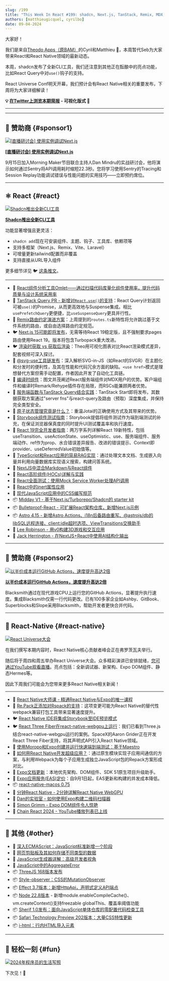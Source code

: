 ```yaml
---
slug: /199
title: "This Week In React #199: shadcn, Next.js, TanStack, Remix, MDX, Astro, Storybook, @svg-use, MSW, RAG, RN-WebGPU, React-Three-Fiber, Re.Pack, Super Apps, RN-macOS, EAS, Node.jx, Stage 2.7, AggregateError, Style-Observer..."
authors: [matthieugicquel, cyrilbo]
date: 09-04-2024
---
```


大家好！

我们是来自[Theodo Apps（原BAM）](https://apps.theodo.com/en?utm_source=thisweekinreact)的Cyril和Matthieu 👋，本周暂代Seb为大家带来React和React Native领域的最新动态。

本周，shadcn发布了全新CLI工具，我们还注意到其他正在酝酿中的亮点功能，比如React Query中对`use()`钩子的支持。

React Universe Conf明天开幕，我们预计会有React Native相关的重要发布，下周将为大家详细解读！

<!-- truncate -->

**💡 [在Twitter上浏览本期简报](https://slo.im/thread) - 可视化版式 🎨**

---


<Support />

---

## 💸 赞助商 {#sponsor1}

[![[直播研讨会] 使用实例调试Next.js](/emails/issues/199/sentry.jpg)](https://sentry.io/resources/faster-apis-better-experiences/?utm_source=thisweekinreact&utm_medium=paid-community&utm_campaign=tracing-fy25q3-fasterapiworkshop&utm_content=newsletter-Danworkshop-rsvp)

**[[直播研讨会] 使用实例调试Next.js](https://sentry.io/resources/faster-apis-better-experiences/?utm_source=thisweekinreact&utm_medium=paid-community&utm_campaign=tracing-fy25q3-fasterapiworkshop&utm_content=newsletter-Danworkshop-rsvp)**

9月15日加入Morning Maker节目联合主持人Dan Mindru的实战研讨会，他将演示如何通过Sentry将API调用耗时缩短22.3秒。您将学习使用Sentry的Tracing和Session Replay功能调试错误与性能问题的实用技巧——立即预约席位。

---

## ⚛️ React {#react}

[![Shadcn推出全新CLI工具](/emails/issues/199/shadcn.jpg)](https://ui.shadcn.com/docs/changelog)

**[Shadcn推出全新CLI工具](https://ui.shadcn.com/docs/changelog)**

功能显著增强且更灵活：

- `shadcn add`现在可安装组件、主题、钩子、工具库、依赖项等
- 支持多框架（Next.js、Remix、Vite、Laravel）
- 可增量更新tailwind配置而非覆盖
- 支持直接从URL导入组件

更多细节详见 🐦 [这条推文](https://x.com/shadcn/status/1829646528149143992)。

---

- 💸 [React组件分析工具Omlet——通过扫描代码库量化组件使用率，提升代码质量与设计系统采用率](https://omlet.dev/?utm_campaign=partner_this-week-in-react_newsletter-quick-link-aug-2024)
- 👀 [TanStack Query PR - 新增对`React.use()`的支持](https://github.com/TanStack/query/pull/7988)：React Query计划返回可被`use()`的Promise，从而更高效地与Suspense集成。相比`usePrefetchQuery`更便捷，比`useSuspenseQuery`更具并行性。
- 👀 [Remix路由约定演进方案](https://github.com/brookslybrand/route-convention-evolution)：上周提到的`routes.ts`新特性将允许跳过基于文件系统的路由，或自由选择路由约定规范。
- 🐦 [Next.js 15可能即将发布](https://x.com/feedthejim/status/1829569083777437745)，无需等待React 19稳定版，且不强制要求pages路由使用React 19。版本将包含Turbopack重大改进。
- 🐦 [渲染时获取 vs 获取后渲染](https://x.com/t3dotgg/status/1829988532489793957)：Theo用可视化图表对比React渲染模式差异，配套视频可深入探讨。
- 📜 [@svg-use工具链发布](https://fotis.xyz/posts/introducing-svg-use/)：深入解析SVG-in-JS（如React的SVGR）在主题化和分发时的便利性，及其在性能和代码冗余方面的缺陷。`<use href>`模式是理想替代方案但需手动配置，作者因此开发了自动化工具链。
- 📜 [编译时组件](https://codehike.org/blog/build-time-components)：图文并茂阐述React服务端组件对MDX用户的优势。客户端组件和编译时Remark/Rehype插件存在局限，而RSCs能兼顾两者优势。
- 📜 [服务端函数与TanStack Query结合实践](https://www.brenelz.com/posts/using-server-functions-and-tanstack-query/)：TanStack Start即将发布，其数据获取方案通过"server fns"与react-query及路由（预取）深度集成，并保持完全类型安全。
- 📜 [原子状态管理究竟是什么？](https://www.frontendundefined.com/posts/monthly/jotai-atomic-state-management/)：重温Jotai的正确使用方式及其带来的优势。
- 📜 [Storybook组件测试指南](https://storybook.js.org/blog/component-testing/)：Storybook提倡将组件测试作为端到端测试的补充，在保证浏览器保真度的同时提升UI测试覆盖率和执行速度。
- 📜 [React 19完全开发者指南](https://www.callstack.com/blog/the-complete-developer-guide-to-react-19-part-1-async-handling)：两万字系列详解React 19新特性，包括useTransition、useActionState、useOptimistic、use、服务端组件、服务端动作、ref作为prop、水合错误差异报告、改进的错误提示、Context即provider、useDeferredValue初始值等。
- 📜 [TypeScript和React应用的简易RAG实现](https://edspencer.net/2024/9/2/easy-rag-for-typescript-and-react-apps)：通过处理文本文档、生成嵌入向量并利用向量数据库实现语义搜索，构建问答系统。
- 📜 [NextJS中混合Markdown与React组件](https://edspencer.net/2024/8/28/using-markdown-with-nextjs)
- 📜 [React高阶组件(HOCs)详解与实践](https://www.reactsquad.io/blog/higher-order-components-hocs-in-react)
- 📜 [React全面测试：使用Mock Service Worker处理API调用](https://www.trevorlasn.com/blog/react-testing-mock-service-worker/)
- 📜 [React中的inert属性应用](https://www.mayank.co/notes/inert-in-react)
- 📜 [现代JavaScript应用中的CSS编写规范](https://www.alexchantastic.com/modern-css-authoring)
- 📦 [Midday V1 - 基于Next.js/Turborepo/Shadcn的 starter kit](https://github.com/midday-ai/v1)
- 📦 [Bulletproof-React - 可扩展React架构仓库，新增Next.js示例](https://github.com/alan2207/bulletproof-react)
- 📦 [Astro 4.15 - 新增Astro Actions、i18n后备路由重写、@astrojs/db的libSQL远程连接、client:idle超时选项、ViewTransitions交换助手](https://astro.build/blog/astro-4150/)
- 🎥 [Lee Robinson - 用v0构建3D游戏和交互应用](https://www.youtube.com/watch?v=zA-eCGFBXjM)
- 🎥 [Jack Herrington - 在NextJS+React中使用AI结构化输出](https://www.youtube.com/watch?v=_Rb4SpWRHC8)

<SubscribeFormEmbed placement="middle" />

---

## 💸 赞助商 {#sponsor2}

[![以半价成本运行GitHub Actions，速度提升高达2倍](/emails/issues/199/blacksmith.jpg)](https://blacksmith.sh/?utm_source=thisweekinreact&utm_medium=classified&utm_campaign=sep-4&utm_term=react)

**[以半价成本运行GitHub Actions，速度提升高达2倍](https://blacksmith.sh/?utm_source=thisweekinreact&utm_medium=classified&utm_campaign=sep-4&utm_term=react)**

Blacksmith通过在现代游戏CPU上运行您的GitHub Actions，显著提升执行速度。集成Blacksmith仅需一行代码更改。已有100多家企业如Ashby、GitBook、Superblocks和Slope采用Blacksmith，帮助开发者更快合并代码。

---

## 📱 React-Native {#react-native}

[![React Universe大会](/emails/issues/199/react-universe.jpg)](https://www.reactuniverseconf.com/)

在我们撰写本期内容时，React Native核心贡献者峰会正在弗罗茨瓦夫举行。

随后将于周四和周五举办React Universe大会。众多精彩演讲已安排就绪，[您可通过YouTube观看直播](https://www.youtube.com/watch?v=b48Lax2-jOQ)。亮点包括：全新调试器、新架构、Expo DOM组件、静态Hermes等。

因此下周我们可能会为您带来更多React Native相关新闻！

---

- 💸 [React Native大师课 - 精通React Native与Expo的唯一课程](https://notjust.dev/react-native-mastery?utm_source=twir&utm_medium=email)
- 👀 [Re.Pack正添加对Rspack的支持](https://github.com/callstack/repack/pull/720)：这项变更可能为React Native的替代性webpack兼容打包工具带来显著速度提升。
- 🐦 [React Native IDE将集成Storybook至IDE预览模式](https://x.com/kzzzf/status/1829262449541062716)
- 🐦 [React Three Fiber在react-native-webgpu上运行](https://x.com/aarongrider/status/1830629528005460016)：我们已看到Three.js结合react-native-webgpu运行的案例。SpaceX的Aaron Grider正在开发React Three Fiber支持，将其声明式API引入React Native领域。
- 📜 [使用Moropo和Expo创建并运行快速端到端测试：基于Maestro](https://expo.dev/blog/create-and-run-fast-end-to-end-tests-using-moropo-and-expo)
- 📜 [如何用React Native开发超级应用？](https://medium.com/@xayilmaz/how-to-develop-a-super-app-with-react-native-fe18fbe002c5)：通过原生模块实现子应用间通信的方案，与利用Webpack为每个子应用生成独立JavaScript包的Repack方案形成对比。
- 📖 [Expo文档更新](https://x.com/amanhimself/status/1828545129499750498)：本地优先架构、DOM组件、SDK 51原生项目升级助手。
- 📖 [Expo应用服务(EAS)定价](https://expo.dev/pricing#update)：自9月1日起，EAS更新和构建的并发成本降低。
- 📦 [react-native-macos 0.75](https://www.npmjs.com/package/react-native-macos/v/0.75.2)
- 🎥 [分钟React Native - 2分钟详解React Native WebGPU](https://www.youtube.com/watch?v=DQrO2LFnrOw)
- 🎥 [Dan的实验室 - 如何使用Expo构建二维码扫描器](https://www.youtube.com/watch?v=PZIEqcdFjpQ)
- 🎥 [Simon Grimm - Expo DOM组件令人惊艳](https://www.youtube.com/watch?v=BWA8KY5QEPk)
- 🎥 [Chain React 2024 - YouTube播放列表已上线](https://www.youtube.com/playlist?list=PLE7tQUdRKcyb81ybEVsrk6PfxXu7pJs1i#chainreact2024)

---

## 🔀 其他 {#other}

- 📜 [深入ECMAScript：JavaScript标准新增一个阶段](https://thenewstack.io/inside-ecmascript-javascript-standard-gets-an-extra-stage/)
- 📜 [网页剪贴板及其如何存储不同类型的数据](https://alexharri.com/blog/clipboard)
- 📜 [JavaScript生成器详解：高级开发者视角](https://www.reactsquad.io/blog/understanding-generators-in-javascript)
- 📜 [JavaScript中的AggregateError](https://www.trevorlasn.com/blog/aggregate-error-in-javascript/)
- 📦 [ThreeJS 168版本发布](https://github.com/mrdoob/three.js/releases/tag/r168)
- 📦 [Style-observer：CSS的MutationObserver](https://www.bram.us/2024/08/31/introducing-bramus-style-observer-a-mutationobserver-for-css/)
- 📦 [Effect 3.7版本：新增HttpApi，声明式定义API端点](https://effect.website/blog/effect-3.7)
- 📦 [Node 22.8版本](https://nodejs.org/en/blog/release/v22.8.0) - 新增module.enableCompileCache()、vm.createContext()支持freezable globalThis、覆盖率阈值功能
- 📦 [Sherif 1.0发布：面向JavaScript单体仓库的零配置代码检查工具](https://github.com/QuiiBz/sherif)
- 📦 [Safari Technology Preview 202版本：大量CSS特性更新](https://webkit.org/blog/15798/release-notes-for-safari-technology-preview-202/)
- 📦 [i-html：行内HTML导入元素](https://www.keithcirkel.co.uk/i-html/)

---

## 🤭 轻松一刻 {#fun}

[![2024年程序员的生活写照](/emails/issues/199/meme.jpg)](https://x.com/daboigbae/status/1828778118888452572)

下次见！👋